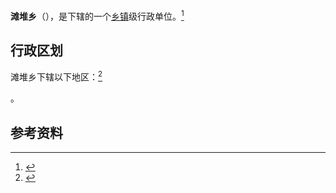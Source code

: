{{中国乡级行政区|54/24/25/201/000}}

'''滩堆乡'''（{{bo|z=དར་མདུད་}}），是{{PRC admin/fullname|54/24/25/201/000|3}}下辖的一个[[乡镇|乡镇]]级行政单位。<ref>{{PRC admin/ref sgc|{{PRC admin/parent|54/24/25/201/000}}}}</ref>

== 行政区划 ==

滩堆乡下辖以下地区：<ref>{{PRC admin/ref sgc|54/24/25/201/000}}</ref>

{{PRC admin/children|54/24/25/201/000}}。

== 参考资料 ==

{{reflist}}

{{行政区划小作品}}
{{PRC admin/navcat|54/24/25/201/000}}